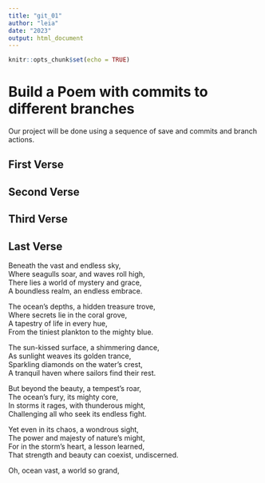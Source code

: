 ```yaml
---
title: "git_01"
author: "leia"
date: "2023"
output: html_document
---
```


```r
knitr::opts_chunk$set(echo = TRUE)
```
# Build a Poem with commits to different branches
Our project will be done using a sequence of save and commits and branch actions.
<!-- Do not modify or change any text in "!--" bracketed areas such as this --- these are instructions to
you, if you change any of this the git program will notice it and compromise your git merging strategy !-->

## First Verse 
<!--Put the first five lines of a poem by Lewis Carrol in this section!-->

## Second Verse
<!--Put the first five lines of a poem by Robert Frost here!-->

## Third Verse
<!--Put the first two verses of The Walrus and the Carpenter here!-->

## Last Verse
<!--Put a short poem you created using chatGPT of 20 to 30 lines,here!-->


Beneath the vast and endless sky,  
Where seagulls soar, and waves roll high,  
There lies a world of mystery and grace,  
A boundless realm, an endless embrace.  

The ocean's depths, a hidden treasure trove,  
Where secrets lie in the coral grove,  
A tapestry of life in every hue,  
From the tiniest plankton to the mighty blue.  

The sun-kissed surface, a shimmering dance,  
As sunlight weaves its golden trance,  
Sparkling diamonds on the water's crest,  
A tranquil haven where sailors find their rest.  

But beyond the beauty, a tempest's roar,  
The ocean's fury, its mighty core,  
In storms it rages, with thunderous might,  
Challenging all who seek its endless fight.  

Yet even in its chaos, a wondrous sight,  
The power and majesty of nature's might,  
For in the storm's heart, a lesson learned,  
That strength and beauty can coexist, undiscerned.  

Oh, ocean vast, a world so grand,  
